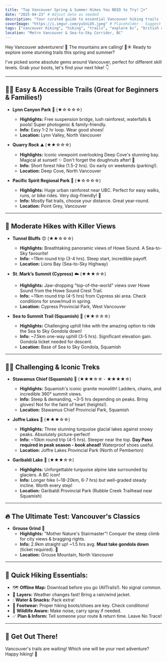 ```yaml
---
title: "Top Vancouver Spring & Summer Hikes You NEED to Try! 🌲☀️"
date: "2025-04-23" # Adjust date as needed
description: "Your curated guide to essential Vancouver hiking trails for spring and summer! From easy strolls to challenging peaks, find your next adventure with tips & info."
coverImage: "https://i.imgur.com/yuSnLU5.jpeg" # Placeholder - Suggest a stunning trail view!
tags: ["vancouver hiking", "hiking", "trails", "explore bc", "british columbia", "vancouver", "spring hiking", "summer hiking", "outdoor adventure", "best hikes", "beautiful bc"]
location: "Metro Vancouver & Sea-to-Sky Corridor, BC"
---
```


Hey Vancouver adventurers! 👋 The mountains are calling! 🌲☀️ Ready to explore some stunning trails this spring and summer?

I've picked some absolute gems around Vancouver, perfect for different skill levels. Grab your boots, let's find your next hike! 👇

---

## 🚶‍♀️ Easy & Accessible Trails (Great for Beginners & Families!)

*   **Lynn Canyon Park** 🌉 (★☆☆☆☆)
    *   **Highlights:** Free suspension bridge, lush rainforest, waterfalls & pools! Super photogenic & family-friendly.
    *   **Info:** Easy 1-2 hr loop. Wear good shoes!
    *   **Location:** Lynn Valley, North Vancouver

*   **Quarry Rock** ⛰️ (★★☆☆☆)
    *   **Highlights:** Iconic viewpoint overlooking Deep Cove's stunning bay. Magical at sunset! ✨ Don't forget the doughnuts after! 🍩
    *   **Info:** Short forest hike (1.5-2 hrs). Go early on weekends (parking!).
    *   **Location:** Deep Cove, North Vancouver

*   **Pacific Spirit Regional Park** 🌿 (★☆☆☆☆)
    *   **Highlights:** Huge urban rainforest near UBC. Perfect for easy walks, runs, or bike rides. Very dog-friendly! 🐶
    *   **Info:** Mostly flat trails, choose your distance. Great year-round.
    *   **Location:** Point Grey, Vancouver

---

## 🥾 Moderate Hikes with Killer Views

*   **Tunnel Bluffs** 😍 (★★☆☆☆)
    *   **Highlights:** Breathtaking panoramic views of Howe Sound. A Sea-to-Sky favourite!
    *   **Info:** ~11km round trip (3-4 hrs). Steep start, incredible payoff.
    *   **Location:** Lions Bay (Sea-to-Sky Highway)

*   **St. Mark’s Summit (Cypress)** ☁️ (★★★☆☆)
    *   **Highlights:** Jaw-dropping "top-of-the-world" views over Howe Sound from the Howe Sound Crest Trail.
    *   **Info:** ~11km round trip (4-5 hrs) from Cypress ski area. Check conditions for snow/mud in spring.
    *   **Location:** Cypress Provincial Park, West Vancouver

*   **Sea to Summit Trail (Squamish)** 🚠 (★★☆☆☆)
    *   **Highlights:** Challenging uphill hike with the amazing option to ride the Sea to Sky Gondola down!
    *   **Info:** ~7.5km one-way uphill (3-5 hrs). Significant elevation gain. Gondola ticket needed for descent.
    *   **Location:** Base of Sea to Sky Gondola, Squamish

---

## 🧗‍♀️ Challenging & Iconic Treks

*   **Stawamus Chief (Squamish)** 🧗 (★★★☆☆ - ★★★★☆)
    *   **Highlights:** Squamish's iconic granite monolith! Ladders, chains, and incredible 360° summit views.
    *   **Info:** Steep & demanding, ~3-5 hrs depending on peaks. Bring gloves! Not for the faint of heart (heights!).
    *   **Location:** Stawamus Chief Provincial Park, Squamish

*   **Joffre Lakes** 💙 (★★★☆☆)
    *   **Highlights:** Three stunning turquoise glacial lakes against snowy peaks. Absolutely picture-perfect!
    *   **Info:** ~10km round trip (4-5 hrs). Steeper near the top. **Day Pass required in peak season - book ahead!** Waterproof shoes useful.
    *   **Location:** Joffre Lakes Provincial Park (North of Pemberton)

*   **Garibaldi Lake** 💎 (★★★☆☆)
    *   **Highlights:** Unforgettable turquoise alpine lake surrounded by glaciers. A BC icon!
    *   **Info:** Longer hike (~18-20km, 6-7 hrs) but well-graded steady incline. Worth every step!
    *   **Location:** Garibaldi Provincial Park (Rubble Creek Trailhead near Squamish)

---

## 🔥 The Ultimate Test: Vancouver's Classics

*   **Grouse Grind** 🥵
    *   **Highlights:** "Mother Nature's Stairmaster"! Conquer the steep climb for city views & bragging rights.
    *   **Info:** 2.9km straight up! ~1.5 hrs avg. **Must take gondola down** (ticket required). 🚡
    *   **Location:** Grouse Mountain, North Vancouver

---

## 🎒 Quick Hiking Essentials:

*   🗺️ **Offline Map:** Download before you go (AllTrails!). No signal common.
*   🧥 **Layers:** Weather changes fast! Bring a rain/wind jacket.
*   💧 **Water & Snacks:** Pack extra!
*   🥾 **Footwear:** Proper hiking boots/shoes are key. Check conditions!
*   🐻 **Wildlife Aware:** Make noise, carry spray if needed.
*   ✅ **Plan & Inform:** Tell someone your route & return time. Leave No Trace!

---

## 🎉 Get Out There!

Vancouver's trails are waiting! Which one will be your next adventure? Happy hiking! 👋
